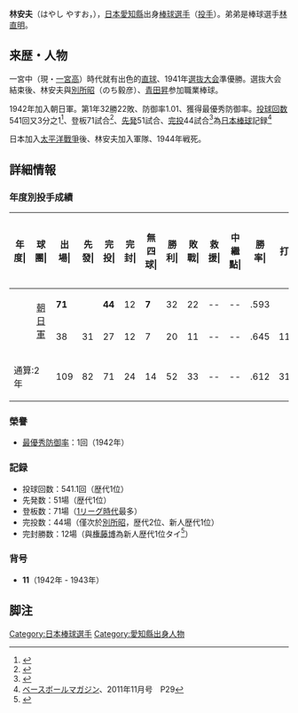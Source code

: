 
'''林安夫'''（はやし やすお，{{bd|1922年|4月3日|1944年||}}），[[日本|日本]][[愛知縣|愛知縣]]出身[[棒球選手|棒球選手]]（[[投手|投手]]）。弟弟是棒球選手[[林直明|林直明]]。

== 来歴・人物 ==
一宮中（現・[[愛知県立一宮高等学校|一宮高]]）時代就有出色的[[直球|直球]]、1941年[[第18回選抜中等学校野球大会|選抜大会]]準優勝。選抜大会結束後、林安夫與[[別所毅彦|別所昭]]（のち毅彦）、[[青田昇|青田昇]]参加職業棒球。

1942年加入朝日軍。第1年32勝22敗、防御率1.01、獲得最優秀防御率。[[投球回|投球回数]]541回又3分之1<ref>{{Cite web
|year=2009
|url=http://bis.npb.or.jp/history/ssp_ip.html
|title=投球回 【シーズン記録】 400 投球回以上
|work=歴代最高記録
|publisher=[[日本野球機構|日本野球機構]]
|accessdate=2010-07-05
|archive-date=2015-10-28
|archive-url=https://web.archive.org/web/20151028235809/http://bis.npb.or.jp/history/ssp_ip.html
|dead-url=no
}}</ref>、登板71試合<ref>{{Cite web
|year=2009
|url=http://bis.npb.or.jp/history/ssp_g.html
|title=登板 【シーズン記録】 70 登板以上
|work=歴代最高記録
|accessdate=2010-07-05
|archive-date=2015-12-10
|archive-url=https://web.archive.org/web/20151210191658/http://bis.npb.or.jp/history/ssp_g.html
|dead-url=no
}}</ref>、[[先発投手|先発]]51試合、[[完投|完投]]44試合<ref>{{Cite web
|year=2009
|url=http://bis.npb.or.jp/history/ssp_cg.html
|title=完投 【シーズン記録】 35 完投以上
|work=歴代最高記録
|accessdate=2010-07-05
|archive-date=2015-12-08
|archive-url=https://web.archive.org/web/20151208064802/http://bis.npb.or.jp/history/ssp_cg.html
|dead-url=no
}}</ref>為[[日本棒球|日本棒球]]記録<ref>[[ベースボールマガジン|ベースボールマガジン]]、2011年11月号　P29</ref>

日本加入[[太平洋戰爭|太平洋戰爭]]後、林安夫加入軍隊、1944年戦死。

== 詳細情報 ==
=== 年度別投手成績 ===
{| class="wikitable" style="text-align:right; font-size:small"
|-bgcolor="#efefef"
!年度|!!球團|!!出場|!!先發|!!完投|!!完封|!!無四球|!!勝利|!!敗戰|!!救援|!!中繼點|!!勝率|!!打者|!!投球<br>局數|!!被<br>安<br>打|!!被全壘打|!!保送|!!敬遠|!!觸身球|!!三<br>振<br>數|!!暴投|!!犯規|!!失分|!!自<br>責<br>分|!!防<br>禦<br>率|!!WHIP
|-
|style="text-align:center;"|{{by2|1942}}
|rowspan="2" style="text-align: center;"|[[松竹ロビンス|朝日軍]]
|'''71'''||{{Color|red|'''51'''}}||'''44'''||12||'''7'''||32||22||--||--||.593||{{Color|red|'''2079'''}}||{{Color|red|'''541.1'''}}||'''351'''||6||134||--||4||145||1||0||105||61||'''1.01'''||0.90
|-
|style="text-align:center;"|{{by2|1943}}
|38||31||27||12||7||20||11||--||--||.645||1113||294.0||186||2||57||--||2||94||0||0||41||29||0.89||0.83
|-
!colspan="2"|通算:2年
|109||82||71||24||14||52||33||--||--||.612||3192||835.1||537||8||191||--||6||239||1||0||146||90||0.97||0.87
|}


=== 榮譽 ===
* [[最優秀防御率|最優秀防御率]]：1回（1942年）

=== 記録 ===
* 投球回数：541.1回（歴代1位）
* 先発数：51場（歴代1位）
* 登板数：71場（[[日本棒球聯盟|1リーグ時代]]最多）
* 完投数：44場（僅次於[[別所毅彦|別所昭]]，歴代2位、新人歴代1位）
* 完封勝数：12場（與[[権藤博|権藤博]]為新人歴代1位タイ<ref>{{Cite web
|year=2009
|url=http://bis.npb.or.jp/history/ssp_sho.html
|title=完封勝 【シーズン記録】 10 完封勝以上
|work=歴代最高記録
|accessdate=2010-07-05
|archive-date=2015-11-28
|archive-url=https://web.archive.org/web/20151128205019/http://bis.npb.or.jp/history/ssp_sho.html
|dead-url=no
}}</ref>）

=== 背号 ===
* '''11'''（1942年 - 1943年）

== 脚注 ==
{{reflist}}

{{DEFAULTSORT:hayashi yasuo}}
[[Category:日本棒球選手|Category:日本棒球選手]]
[[Category:愛知縣出身人物|Category:愛知縣出身人物]]